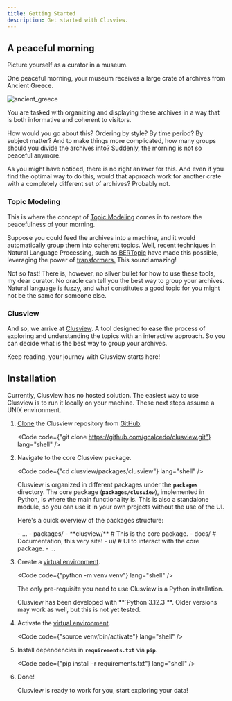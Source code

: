 ```yaml
---
title: Getting Started
description: Get started with Clusview.
---
```



## A peaceful morning
Picture yourself as a curator in a museum.

One peaceful morning, your museum receives a large crate of archives from Ancient Greece.

![ancient_greece](../../../assets/images/ancient_greece.jpg)

You are tasked with organizing and displaying these archives in a way that is both informative and coherent to visitors.

How would you go about this? Ordering by style? By time period? By subject matter? And to make things more
complicated, how many groups should you divide the archives into? Suddenly, the morning is not so peaceful anymore.

As you might have noticed, there is no right answer for this. And even if you find the optimal way to do this,
would that approach work for another crate with a completely different set of archives? Probably not.

### Topic Modeling

This is where the concept of [Topic Modeling](https://en.wikipedia.org/wiki/Topic_model) comes in to restore the peacefulness of your morning.

Suppose you could feed the archives into a machine, and it would automatically group them into coherent topics.
Well, recent techniques in Natural Language Processing,
such as [BERTopic](https://maartengr.github.io/BERTopic/index.html) have made this possible,
leveraging the power of [transformers.](https://en.wikipedia.org/wiki/Transformer_(deep_learning_architecture)) This sound amazing!

Not so fast! There is, however, no silver bullet for how to use these tools, my dear curator.
No oracle can tell you the best way to group your archives. Natural language is fuzzy, and what constitutes a good topic
for you might not be the same for someone else.

### Clusview

And so, we arrive at [Clusview](/). A tool designed to ease the process of exploring and understanding the topics
with an interactive approach. So you can decide what is the best way to group your archives.

Keep reading, your journey with Clusview starts here!

## Installation
Currently, Clusview has no hosted solution. The easiest way to use Clusview is to run it locally on your machine.
These next steps assume a UNIX environment.

<Steps>

1. [Clone](https://git-scm.com/docs/git-clone/) the Clusview repository from [GitHub](https://github.com/gcalcedo/clusview).

    <Code code={"git clone https://github.com/gcalcedo/clusview.git"} lang="shell" />

2. Navigate to the core Clusview package.

    <Code code={"cd clusview/packages/clusview"} lang="shell" />

    Clusview is organized in different packages under the **`packages`** directory.
    The core package (**`packages/clusview`**), implemented in Python, is where the main functionality is.
    This is also a standalone module, so you can use it in your own projects without the use of the UI.

    Here's a quick overview of the packages structure:

    <FileTree>
    - ...
    - packages/
        - **clusview/** # This is the core package.
        - docs/ # Documentation, this very site!
        - ui/ # UI to interact with the core package.
    - ...
    </FileTree>

3. Create a [virtual environment](https://docs.python.org/3/library/venv.html).

    <Code code={"python -m venv venv"} lang="shell" />

    The only pre-requisite you need to use Clusview is a Python installation.

    <Aside type="caution" title="Python Version Compatibility">
        Clusview has been developed with **`Python 3.12.3`**.
        Older versions may work as well, but this is not yet tested. 
    </Aside>

4. Activate the [virtual environment](https://docs.python.org/3/library/venv.html).

    <Code code={"source venv/bin/activate"} lang="shell" />

5. Install dependencies in **`requirements.txt`** via **`pip`**.

    <Code code={"pip install -r requirements.txt"} lang="shell" />

6. Done!

    <Aside type="tip" title="3, 2, 1... Launch!">
       Clusview is ready to work for you, start exploring your data! 
    </Aside>
</Steps>